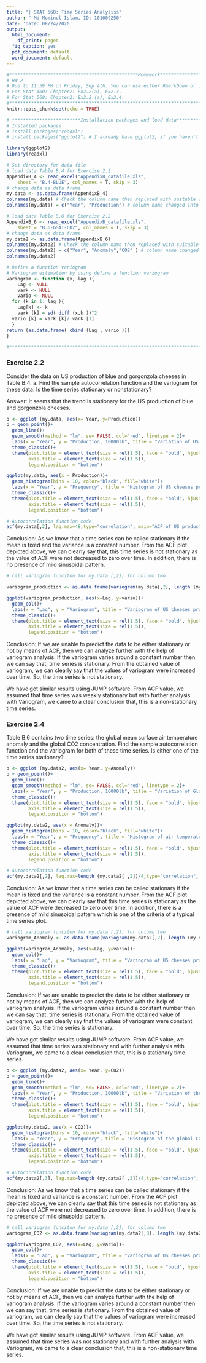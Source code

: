 ```yaml
---
title: "| STAT 560: Time Series Analysiss"
author: " Md Mominul Islam, ID: 101009250"
date: 'Date: 08/24/2020'
output:
  html_document:
    df_print: paged
  fig_caption: yes
  pdf_document: default
  word_document: default
---
```



```r
#***********************************************Homework*************************************
# HW 2
# Due to 11:59 PM on Friday, Sep 4th. You can use either RmarkDown or JMP to do the exercises. 
# For Stat 460: Chapter2: Ex2.2(a), Ex2.3.
# For Stat 560: Chapter2: Ex2.2 (a), Ex2.4. 
#*********************************************************************************************
knitr::opts_chunk$set(echo = TRUE)
```


```r
# *************************Installation packages and load data********************************
# Installed packages
# install.packages("readxl")
# install.packages("ggplot2") # I already have ggplot2, if you haven't yet packages then run this code by erasing hass at begaining 

library(ggplot2)
library(readxl)

# Set directory for data file
# load data Table B.4 for Exercise 2.2
AppendixB_4 <- read_excel("AppendixB_datafile.xls", 
    sheet = "B.4-BLUE", col_names = T, skip = 3)
# change data as data frame
my.data <- as.data.frame(AppendixB_4)
colnames(my.data) # Check the column name then replaced with suitable one
colnames(my.data) = c("Year", "Production") # column name changed into a small and suitable one, which is easy to type in coding

# load data Table B.6 for Exercise 2.2
AppendixB_6 <- read_excel("AppendixB_datafile.xls", 
    sheet = "B.6-GSAT-CO2", col_names = T, skip = 3)
# change data as data frame
my.data2 <- as.data.frame(AppendixB_6)
colnames(my.data2) # Check the column name then replaced with suitable one
colnames(my.data2) = c("Year", "Anomaly","CO2" ) # column name changed into a small and suitable one, which is easy to type in coding
colnames(my.data2)

# Define a function variogram
# Variogram estimation by using define a function variogram
variogram <- function (x, lag ){
    Lag <- NULL
    vark <- NULL
    vario <- NULL
  for (k in 1: lag ){
    Lag[k] <- k
    vark [k] = sd( diff (x,k ))^2
  vario [k] = vark [k]/ vark [1]
  }
return (as.data.frame( cbind (Lag , vario )))
}

#*********************************************************************************************
```


### Exercise 2.2
Consider the data on US production of blue and gorgonzola cheeses in Table B.4.
  a. Find the sample autocorrelation function and the variogram for these data. Is the time series stationary or nonstationary?

Answer: 
It seems that the trend is stationary for the US production of blue and gorgonzola cheeses. 

```r

p <- ggplot (my.data, aes(x= Year, y=Production))
p + geom_point()+
  geom_line()+
  geom_smooth(method = "lm", se= FALSE, col="red", linetype = 2)+
  labs(x = "Year", y = "Production, 10000lb", title = "Variation of US cheeses production from 1950 -1997")+
  theme_classic()+
  theme(plot.title = element_text(size = rel(1.5), face = "bold", hjust = 0.5),
        axis.title = element_text(size = rel(1.5)),
        legend.position = "bottom")

```



```r

ggplot(my.data, aes(x = Production))+
  geom_histogram(bins = 10, color="black", fill="white")+
  labs(x = "Year", y = "Frequency", title = "Histogram of US cheeses production")+
  theme_classic()+
  theme(plot.title = element_text(size = rel(1.5), face = "bold", hjust = 0.5),
        axis.title = element_text(size = rel(1.5)),
        legend.position = "bottom")

```


```r

# Autocorrelation function code
acf(my.data[,2], lag.max=48,type="correlation", main="ACF of US production of blue and gorgonzola cheeses", ylab= "Autocorrelation")

```

Conclusion: As we know that a time series can be called stationary if the mean is fixed and the variance is a constant number. From the ACF plot depicted above, we can clearly say that, this time series is not stationary as the value of ACF were not decreased to zero over time. In addition, there is no presence of mild sinusoidal pattern.


```r

# call variogram funciton for my.data [,2]; for column two

variogram_production <- as.data.frame(variogram(my.data[,2], length (my.data[ ,2])/4))

```

```r

ggplot(variogram_production, aes(x=Lag, y=vario))+
  geom_col()+
  labs(x = "Lag", y = "Variogram", title = "Variogram of US cheeses production")+
  theme_classic()+
  theme(plot.title = element_text(size = rel(1.5), face = "bold", hjust = 0.5),
        axis.title = element_text(size = rel(1.5)),
        legend.position = "bottom")
```

Conclusion: If we are unable to predict the data to be either stationary or not by means of ACF, then we can analyze further with the help of variogram analysis. If the variogram varies around a constant number then we can say that, time series is stationary. From the obtained value of variogram, we can clearly say that the values of variogram were increased over time. So, the time series is not stationary.

We have got similar results using JUMP software. From ACF value, we assumed that time series was weakly stationary but with further analysis with Variogram, we came to a clear conclusion that, this is a non-stationary time series. 




### Exercise 2.4
Table B.6 contains two time series: the global mean surface air temperature anomaly and the global CO2 concentration. Find the sample autocorrelation function and the variogram for both of these time series. Is either one of the time series stationary?


```r

p <- ggplot (my.data2, aes(x= Year, y=Anomaly))
p + geom_point()+
  geom_line()+
  geom_smooth(method = "lm", se= FALSE, col="red", linetype = 2)+
  labs(x = "Year", y = "Production, 10000lb", title = "Variation of Global air temperature anomaly")+
  theme_classic()+
  theme(plot.title = element_text(size = rel(1.5), face = "bold", hjust = 0.5),
        axis.title = element_text(size = rel(1.5)),
        legend.position = "bottom")

```

```r

ggplot(my.data2, aes(x = Anomaly))+
  geom_histogram(bins = 10, color="black", fill="white")+
  labs(x = "Year", y = "Frequency", title = "Histogram of air temperature anomaly")+
  theme_classic()+
  theme(plot.title = element_text(size = rel(1.5), face = "bold", hjust = 0.5),
        axis.title = element_text(size = rel(1.5)),
        legend.position = "bottom")

```

```r
# Autocorrelation function code
acf(my.data2[,2], lag.max=length (my.data2[ ,2])/4,type="correlation", main="ACF of global temp anomaly")
```

Conclusion: As we know that a time series can be called stationary if the mean is fixed and the variance is a constant number. From the ACF plot depicted above, we can clearly say that this time series is stationary as the value of ACF were decreased to zero over time.  In addition, there is a presence of mild sinusoidal pattern which is one of the criteria of a typical time series plot.


```r

# call variogram funciton for my.data [,2]; for column two
variogram_Anomaly <- as.data.frame(variogram(my.data2[,2], length (my.data2[ ,2])/4))

```

```r

ggplot(variogram_Anomaly, aes(x=Lag, y=vario))+
  geom_col()+
  labs(x = "Lag", y = "Variogram", title = "Variogram of US cheeses production")+
  theme_classic()+
  theme(plot.title = element_text(size = rel(1.5), face = "bold", hjust = 0.5),
        axis.title = element_text(size = rel(1.5)),
        legend.position = "bottom")
```

Conclusion: If we are unable to predict the data to be either stationary or not by means of ACF, then we can analyze further with the help of variogram analysis. If the variogram varies around a constant number then we can say that, time series is stationary. From the obtained value of variogram, we can clearly say that the values of variogram were constant over time. So, the time series is stationary.

We have got similar results using JUMP software. From ACF value, we assumed that time series was stationary and with further analysis with Variogram, we came to a clear conclusion that, this is a stationary time series. 



```r

p <- ggplot (my.data2, aes(x= Year, y=CO2))
p + geom_point()+
  geom_line()+
  geom_smooth(method = "lm", se= FALSE, col="red", linetype = 2)+
  labs(x = "Year", y = "Production, 10000lb", title = "Variation of the global CO2 concentration")+
  theme_classic()+
  theme(plot.title = element_text(size = rel(1.5), face = "bold", hjust = 0.5),
        axis.title = element_text(size = rel(1.5)),
        legend.position = "bottom")

```

```r

ggplot(my.data2, aes(x = CO2))+
  geom_histogram(bins = 10, color="black", fill="white")+
  labs(x = "Year", y = "Frequency", title = "Histogram of the global CO2 concentration")+
  theme_classic()+
  theme(plot.title = element_text(size = rel(1.5), face = "bold", hjust = 0.5),
        axis.title = element_text(size = rel(1.5)),
        legend.position = "bottom")

```

```r
# Autocorrelation function code
acf(my.data2[,3], lag.max=length (my.data2[ ,3])/4,type="correlation", main="ACF of global CO2 concentration")
```

Conclusion: As we know that a time series can be called stationary if the mean is fixed and variance is a constant number. From the ACF plot depicted above, we can clearly say that this time series is not stationary as the value of ACF were not decreased to zero over time. In addition, there is no presence of mild sinusoidal pattern. 

```r

# call variogram funciton for my.data [,2]; for column two
variogram_CO2 <- as.data.frame(variogram(my.data2[,3], length (my.data2[ ,3])/4))

```

```r

ggplot(variogram_CO2, aes(x=Lag, y=vario))+
  geom_col()+
  labs(x = "Lag", y = "Variogram", title = "Variogram of US cheeses production")+
  theme_classic()+
  theme(plot.title = element_text(size = rel(1.5), face = "bold", hjust = 0.5),
        axis.title = element_text(size = rel(1.5)),
        legend.position = "bottom")
```

Conclusion: If we are unable to predict the data to be either stationary or not by means of ACF, then we can analyze further with the help of variogram analysis. If the variogram varies around a constant number then we can say that, time series is stationary. From the obtained value of variogram, we can clearly say that the values of variogram were increased over time. So, the time series is not stationary.

We have got similar results using JUMP software. From ACF value, we assumed that time series was not stationary and with further analysis with Variogram, we came to a clear conclusion that, this is a non-stationary time series. 

